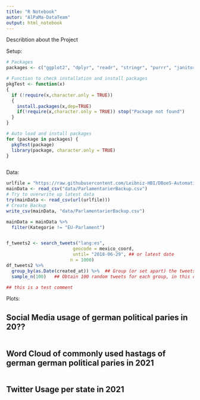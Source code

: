 ---
title: "R Notebook"
autor: "AlPaMa-DataTeam"
output: html_notebook
---

Describtion about the Project

Setup:
```{r}
# Packages
packages <- c("ggplot2", "dplyr", "readr", "stringr", "purrr", "janitor", "ggrepel")

# Function to check installation and install packages
pkgTest <- function(x)
{
  if (!require(x,character.only = TRUE))
  {
    install.packages(x,dep=TRUE)
    if(!require(x,character.only = TRUE)) stop("Package not found")
  }
}

# Auto load and install packages
for (package in packages) {
  pkgTest(package)
  library(package, character.only = TRUE)
}



```

Data:
```{r}
urlfile = "https://raw.githubusercontent.com/Leibniz-HBI/DBoeS-Automatization/master/db/reviewed/Parlamentarier.csv"
mainData <- read_csv("data/ParlamentarierBackup.csv")
# Try to overwrite up latest data
try(mainData <- read_csv(url(urlfile)))
# Create Backup
write_csv(mainData, "data/ParlamentarierBackup.csv")

mainData = mainData %>% 
  filter(Kategorie != "EU-Parlament")


f_tweets2 <- search_tweets("lang:es",
                         geocode = mexico_coord,
                         until= "2018-06-29", ## or latest date                            
                        n = 1000)
df_tweets2 %>% 
  group_by(as.Date(created_at)) %>%  ## Group (or set apart) the tweets by date of creation
  sample_n(100)   ## Obtain 100 random tweets for each group, in this case, for each date.

## this is a test comment
```

Plots:

## Social Media usage of german political paries in 20??
```{r}

```


## Word Cloud of commonly used hastags of german german political paries in 2021
```{r}

```



## Twitter Usage per state in 2021
```{r}

```